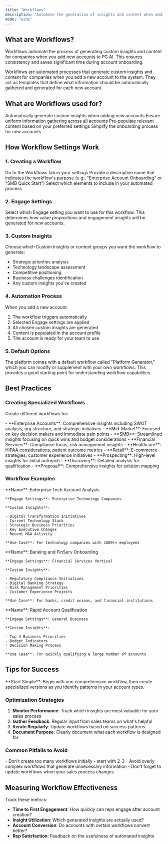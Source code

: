 ```yaml
---
title: "Workflows"
description: "Automate the generation of insights and content when adding new accounts to PG:AI"
mode: "wide"
---
```


## What are Workflows?

Workflows automate the process of generating custom insights and content for companies when you add new accounts to PG:AI. This ensures consistency and saves significant time during account onboarding.

Workflows are automated processes that generate custom insights and content for companies when you add a new account to the system. They act as templates that define what information should be automatically gathered and generated for each new account.

## What are Workflows used for?

<CardGroup cols={2}>
  <Card title="Automation" icon="robot">
    Automatically generate custom insights when adding new accounts
  </Card>
  <Card title="Consistency" icon="equals">
    Ensure uniform information gathering across all accounts
  </Card>
  <Card title="Time Savings" icon="clock">
    Pre-populate relevant content based on your preferred settings
  </Card>
  <Card title="Streamlining" icon="forward">
    Simplify the onboarding process for new accounts
  </Card>
</CardGroup>

## How Workflow Settings Work

### 1. Creating a Workflow

<Steps>
  <Step title="Navigate to Workflows">
    Go to the Workflows tab in your settings
  </Step>
  <Step title="Name Your Workflow">
    Provide a descriptive name that indicates the workflow's purpose (e.g., "Enterprise Account Onboarding" or "SMB Quick Start")
  </Step>
  <Step title="Configure Components">
    Select which elements to include in your automated process
  </Step>
</Steps>

### 2. Engage Settings

Select which Engage setting you want to use for this workflow. This determines how value propositions and engagement insights will be generated for new accounts.

### 3. Custom Insights

Choose which Custom Insights or content groups you want the workflow to generate:

- Strategic priorities analysis
- Technology landscape assessment
- Competitive positioning
- Business challenges identification
- Any custom insights you've created

### 4. Automation Process

When you add a new account:

1. The workflow triggers automatically
2. Selected Engage settings are applied
3. All chosen custom insights are generated
4. Content is populated in the account profile
5. The account is ready for your team to use

### 5. Default Options

<Note>
  The platform comes with a default workflow called "Platform Generator," which you can modify or supplement with your own workflows. This provides a good starting point for understanding workflow capabilities.
</Note>

## Best Practices

### Creating Specialized Workflows

Create different workflows for:

<Tabs>
  <Tab title="Account Types">
    - **Enterprise Accounts**: Comprehensive insights including SWOT analysis, org structure, and strategic initiatives
    - **Mid-Market**: Focused on key decision makers and immediate pain points
    - **SMB**: Streamlined insights focusing on quick wins and budget considerations
  </Tab>
  <Tab title="Industries">
    - **Financial Services**: Compliance focus, risk management insights
    - **Healthcare**: HIPAA considerations, patient outcome metrics
    - **Retail**: E-commerce strategies, customer experience initiatives
  </Tab>
  <Tab title="Sales Stages">
    - **Prospecting**: High-level insights for initial outreach
    - **Discovery**: Detailed analysis for qualification
    - **Proposal**: Comprehensive insights for solution mapping
  </Tab>
</Tabs>

### Workflow Examples

<AccordionGroup>
  <Accordion title="Enterprise Technology Workflow">
    **Name**: Enterprise Tech Account Analysis

    **Engage Settings**: Enterprise Technology Companies

    **Custom Insights**:

    - Digital Transformation Initiatives
    - Current Technology Stack
    - Strategic Business Priorities
    - Key Executive Changes
    - Recent M&A Activity

    **Use Case**: For technology companies with 1000\+ employees
  </Accordion>
  <Accordion title="Financial Services Workflow">
    **Name**: Banking and FinServ Onboarding

    **Engage Settings**: Financial Services Vertical

    **Custom Insights**:

    - Regulatory Compliance Initiatives
    - Digital Banking Strategy
    - Risk Management Priorities
    - Customer Experience Projects

    **Use Case**: For banks, credit unions, and financial institutions
  </Accordion>
  <Accordion title="Quick Qualification Workflow">
    **Name**: Rapid Account Qualification

    **Engage Settings**: General Business

    **Custom Insights**:

    - Top 3 Business Priorities
    - Budget Indicators
    - Decision Making Process

    **Use Case**: For quickly qualifying a large number of accounts
  </Accordion>
</AccordionGroup>

## Tips for Success

<Info>
  **Start Simple**: Begin with one comprehensive workflow, then create specialized versions as you identify patterns in your account types.
</Info>

### Optimization Strategies

1. **Monitor Performance**: Track which insights are most valuable for your sales process
2. **Gather Feedback**: Regular input from sales teams on what's helpful
3. **Iterate Regularly**: Update workflows based on success patterns
4. **Document Purpose**: Clearly document what each workflow is designed for

### Common Pitfalls to Avoid

<Warning>
  - Don't create too many workflows initially - start with 2-3
  - Avoid overly complex workflows that generate unnecessary information
  - Don't forget to update workflows when your sales process changes
</Warning>

## Measuring Workflow Effectiveness

Track these metrics:

- **Time to First Engagement**: How quickly can reps engage after account creation?
- **Insight Utilization**: Which generated insights are actually used?
- **Account Conversion**: Do accounts with certain workflows convert better?
- **Rep Satisfaction**: Feedback on the usefulness of automated insights